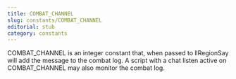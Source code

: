 ```yaml
---
title: COMBAT_CHANNEL
slug: constants/COMBAT_CHANNEL
editorial: stub
category: constants
---
```


<LSLConstant name="COMBAT_CHANNEL"/>

COMBAT_CHANNEL is an integer constant that, when passed to llRegionSay will add the message to the combat log. A script with a chat listen active on COMBAT_CHANNEL may also monitor the combat log.
